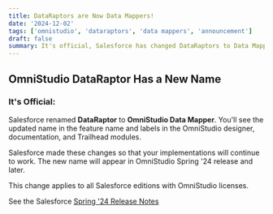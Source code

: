 ```yaml
---
title: DataRaptors are Now Data Mappers!
date: '2024-12-02'
tags: ['omnistudio', 'dataraptors', 'data mappers', 'announcement']
draft: false
summary: It's official, Salesforce has changed DataRaptors to Data Mappers.
---
```

## OmniStudio DataRaptor Has a New Name

### It's Official:

Salesforce renamed **DataRaptor** to **OmniStudio Data Mapper**. You'll see the updated name in the feature name and labels in the OmniStudio designer, documentation, and Trailhead modules. 

Salesforce made these changes so that your implementations will continue to work. The new name will appear in OmniStudio Spring '24 release and later.

This change applies to all Salesforce editions with OmniStudio licenses.

See the Salesforce [Spring '24 Release Notes](https://help.salesforce.com/s/articleView?id=release-notes.rn_omnistudio_dataraptor_new_name.htm&release=250&type=5)

